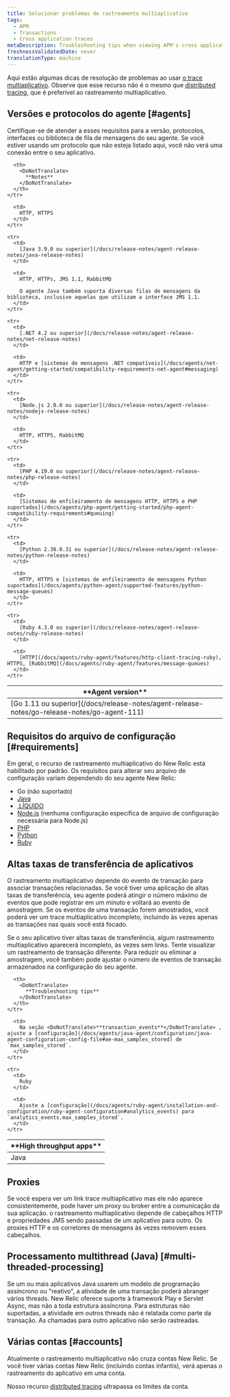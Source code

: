 ```yaml
---
title: Solucionar problemas de rastreamento multiaplicativo
tags:
  - APM
  - Transactions
  - Cross application traces
metaDescription: Troubleshooting tips when viewing APM's cross application tracing maps.
freshnessValidatedDate: never
translationType: machine
---
```


Aqui estão algumas dicas de resolução de problemas ao usar [o trace multiaplicativo](/docs/apm/transactions/cross-application-traces/introduction-cross-application-traces). Observe que esse recurso não é o mesmo que [distributed tracing](/docs/apm/distributed-tracing/getting-started/introduction-distributed-tracing), que é preferível ao rastreamento multiaplicativo.

## Versões e protocolos do agente [#agents]

Certifique-se de atender a esses requisitos para a versão, protocolos, interfaces ou biblioteca de fila de mensagens do seu agente. Se você estiver usando um protocolo que não esteja listado aqui, você não verá uma conexão entre o seu aplicativo.

<table>
  <thead>
    <tr>
      <th width={200}>
        <DoNotTranslate>
          **Agent version**
        </DoNotTranslate>
      </th>

      <th>
        <DoNotTranslate>
          **Notes**
        </DoNotTranslate>
      </th>
    </tr>
  </thead>

  <tbody>
    <tr>
      <td>
        [Go 1.11 ou superior](/docs/release-notes/agent-release-notes/go-release-notes/go-agent-111)
      </td>

      <td>
        HTTP, HTTPS
      </td>
    </tr>

    <tr>
      <td>
        [Java 3.9.0 ou superior](/docs/release-notes/agent-release-notes/java-release-notes)
      </td>

      <td>
        HTTP, HTTPs, JMS 1.1, RabbitMQ

        O agente Java também suporta diversas filas de mensagens da biblioteca, inclusive aquelas que utilizam a interface JMS 1.1.
      </td>
    </tr>

    <tr>
      <td>
        [.NET 4.2 ou superior](/docs/release-notes/agent-release-notes/net-release-notes)
      </td>

      <td>
        HTTP e [sistemas de mensagens .NET compatíveis](/docs/agents/net-agent/getting-started/compatibility-requirements-net-agent#messaging)
      </td>
    </tr>

    <tr>
      <td>
        [Node.js 2.0.0 ou superior](/docs/release-notes/agent-release-notes/nodejs-release-notes)
      </td>

      <td>
        HTTP, HTTPS, RabbitMQ
      </td>
    </tr>

    <tr>
      <td>
        [PHP 4.19.0 ou superior](/docs/release-notes/agent-release-notes/php-release-notes)
      </td>

      <td>
        [Sistemas de enfileiramento de mensagens HTTP, HTTPS e PHP suportados](/docs/agents/php-agent/getting-started/php-agent-compatibility-requirements#queuing)
      </td>
    </tr>

    <tr>
      <td>
        [Python 2.38.0.31 ou superior](/docs/release-notes/agent-release-notes/python-release-notes)
      </td>

      <td>
        HTTP, HTTPS e [sistemas de enfileiramento de mensagens Python suportados](/docs/agents/python-agent/supported-features/python-message-queues)
      </td>
    </tr>

    <tr>
      <td>
        [Ruby 4.3.0 ou superior](/docs/release-notes/agent-release-notes/ruby-release-notes)
      </td>

      <td>
        [HTTP](/docs/agents/ruby-agent/features/http-client-tracing-ruby), HTTPS, [RabbitMQ](/docs/agents/ruby-agent/features/message-queues)
      </td>
    </tr>
  </tbody>
</table>

## Requisitos do arquivo de configuração [#requirements]

Em geral, o recurso de rastreamento multiaplicativo do New Relic está habilitado por padrão. Os requisitos para alterar seu arquivo de configuração variam dependendo do seu agente New Relic:

* Go (não suportado)
* [Java](/docs/agents/java-agent/configuration/java-agent-configuration-config-file#Cross_Application_Tracer)
* [.LÍQUIDO](/docs/agents/net-agent/installation-and-configuration/net-agent-configuration#cross_application_tracer)
* [Node.js](/docs/agents/nodejs-agent/installation-configuration/nodejs-agent-configuration) (nenhuma configuração específica de arquivo de configuração necessária para Node.js)
* [PHP](/docs/agents/php-agent/configuration/php-agent-configuration#inivar-cross-app-tracer-enabled)
* [Python](/docs/agents/python-agent/installation-configuration/python-agent-configuration#cross-application-tracer)
* [Ruby](/docs/agents/ruby-agent/features/cross-application-tracing-ruby)

## Altas taxas de transferência de aplicativos

O rastreamento multiaplicativo depende do evento de transação para associar transações relacionadas. Se você tiver uma aplicação de altas taxas de transferência, seu agente poderá atingir o número máximo de eventos que pode registrar em um minuto e voltará ao evento de amostragem. Se os eventos de uma transação forem amostrados, você poderá ver um trace multiaplicativo incompleto, incluindo às vezes apenas as transações nas quais você está focado.

Se o seu aplicativo tiver altas taxas de transferência, algum rastreamento multiaplicativo aparecerá incompleto, às vezes sem links. Tente visualizar um rastreamento de transação diferente. Para reduzir ou eliminar a amostragem, você também pode ajustar o número de eventos de transação armazenados na configuração do seu agente.

<table>
  <thead>
    <tr>
      <th width={200}>
        <DoNotTranslate>
          **High throughput apps**
        </DoNotTranslate>
      </th>

      <th>
        <DoNotTranslate>
          **Troubleshooting tips**
        </DoNotTranslate>
      </th>
    </tr>
  </thead>

  <tbody>
    <tr>
      <td>
        Java
      </td>

      <td>
        Na seção <DoNotTranslate>**transaction_events**</DoNotTranslate> , ajuste a [configuração](/docs/agents/java-agent/configuration/java-agent-configuration-config-file#ae-max_samples_stored) de `max_samples_stored`.
      </td>
    </tr>

    <tr>
      <td>
        Ruby
      </td>

      <td>
        Ajuste a [configuração](/docs/agents/ruby-agent/installation-and-configuration/ruby-agent-configuration#analytics_events) para `analytics_events.max_samples_stored`.
      </td>
    </tr>
  </tbody>
</table>

## Proxies

Se você espera ver um link trace multiaplicativo mas ele não aparece consistentemente, pode haver um proxy ou broker entre a comunicação da sua aplicação. o rastreamento multiaplicativo depende de cabeçalhos HTTP e propriedades JMS sendo passadas de um aplicativo para outro. Os proxies HTTP e os corretores de mensagens às vezes removem esses cabeçalhos.

## Processamento multithread (Java) [#multi-threaded-processing]

Se um ou mais aplicativos Java usarem um modelo de programação assíncrono ou "reativo", a atividade de uma transação poderá abranger vários threads. New Relic oferece suporte à framework Play e Servlet Async, mas não a toda estrutura assíncrona. Para estruturas não suportadas, a atividade em outros threads não é relatada como parte da transação. As chamadas para outro aplicativo não serão rastreadas.

## Várias contas [#accounts]

Atualmente o rastreamento multiaplicativo não cruza contas New Relic. Se você tiver várias contas New Relic (incluindo contas infantis), verá apenas o rastreamento do aplicativo em uma conta.

Nosso recurso [distributed tracing](/docs/distributed-tracing/concepts/introduction-distributed-tracing) ultrapassa os limites da conta.